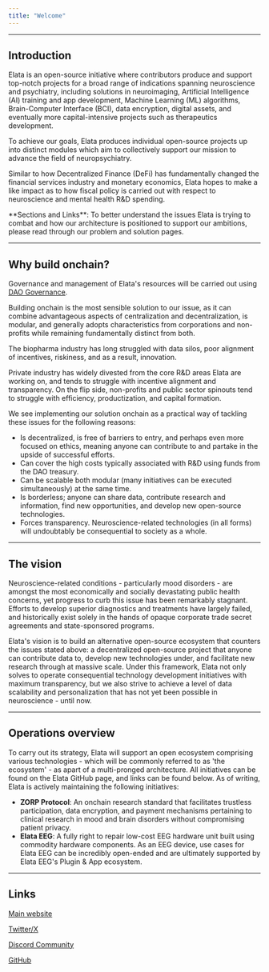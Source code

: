 ```yaml
---
title: "Welcome"
---
```


---

## Introduction

Elata is an open-source initiative where contributors produce and support top-notch projects for a broad range of indications spanning neuroscience and psychiatry, including solutions in neuroimaging, Artificial Intelligence (AI) training and app development, Machine Learning (ML) algorithms, Brain-Computer Interface (BCI), data encryption, digital assets, and eventually more capital-intensive projects such as therapeutics development.

To achieve our goals, Elata produces individual open-source projects up into distinct modules which aim to collectively support our mission to advance the field of neuropsychiatry.

Similar to how Decentralized Finance (DeFi) has fundamentally changed the financial services industry and monetary economics, Elata hopes to make a like impact as to how fiscal policy is carried out with respect to neuroscience and mental health R&D spending.

<Tip>
  **Sections and Links**: To better understand the issues Elata is trying to combat and how our architecture is positioned to support our ambitions, please read through our problem and solution pages.
</Tip>

---

## Why build onchain?

Governance and management of Elata's resources will be carried out using [DAO Governance](https://ethereum.org/dao/).

Building onchain is the most sensible solution to our issue, as it can combine advantageous aspects of centralization and decentralization, is modular, and generally adopts characteristics from corporations and non-profits while remaining fundamentally distinct from both.

The biopharma industry has long struggled with data silos, poor alignment of incentives, riskiness, and as a result, innovation.

Private industry has widely divested from the core R&D areas Elata are working on, and tends to struggle with incentive alignment and transparency. On the flip side, non-profits and public sector spinouts tend to struggle with efficiency, productization, and capital formation.

We see implementing our solution onchain as a practical way of tackling these issues for the following reasons:

- Is decentralized, is free of barriers to entry, and perhaps even more focused on ethics, meaning anyone can contribute to and partake in the upside of successful efforts.
- Can cover the high costs typically associated with R&D using funds from the DAO treasury.
- Can be scalable both modular (many initiatives can be executed simultaneously) at the same time.
- Is borderless; anyone can share data, contribute research and information, find new opportunities, and develop new open-source technologies.
- Forces transparency. Neuroscience-related technologies (in all forms) will undoubtably be consequential to society as a whole.

---

## The vision

Neuroscience-related conditions - particularly mood disorders - are amongst the most economically and socially devastating public health concerns, yet progress to curb this issue has been remarkably stagnant. Efforts to develop superior diagnostics and treatments have largely failed, and historically exist solely in the hands of opaque corporate trade secret agreements and state-sponsored programs.

Elata's vision is to build an alternative open-source ecosystem that counters the issues stated above: a decentralized open-source project that anyone can contribute data to, develop new technologies under, and facilitate new research through at massive scale. Under this framework, Elata not only solves to operate consequential technology development initiatives with maximum transparency, but we also strive to achieve a level of data scalability and personalization that has not yet been possible in neuroscience - until now.

---

## Operations overview

To carry out its strategy, Elata will support an open ecosystem comprising various technologies - which will be commonly referred to as 'the ecosystem' - as apart of a multi-pronged architecture. All initiatives can be found on the Elata GitHub page, and links can be found below. As of writing, Elata is actively maintaining the following initiatives:

- **ZORP Protocol**: An onchain research standard that facilitates trustless participation, data encryption, and payment mechanisms pertaining to clinical research in mood and brain disorders without compromising patient privacy.
- **Elata EEG**: A fully right to repair low-cost EEG hardware unit built using commodity hardware components. As an EEG device, use cases for Elata EEG can be incredibly open-ended and are ultimately supported by Elata EEG's Plugin & App ecosystem.

---

## Links

[Main website](https://www.elata.bio/)

[Twitter/X](https://x.com/elata_bio)

[Discord Community](https://discord.gg/GqS9CstffK)

[GitHub](https://github.com/Elata-Biosciences)
